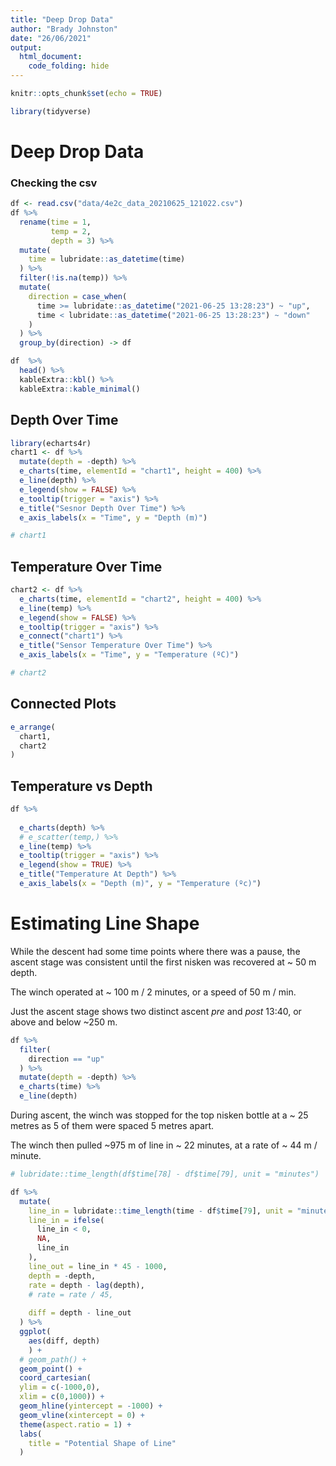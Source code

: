 ```yaml
---
title: "Deep Drop Data"
author: "Brady Johnston"
date: "26/06/2021"
output: 
  html_document:
    code_folding: hide
---
```


```r
knitr::opts_chunk$set(echo = TRUE)

```

```r
library(tidyverse)
```


# Deep Drop Data

### Checking the csv
```r
df <- read.csv("data/4e2c_data_20210625_121022.csv")
df %>% 
  rename(time = 1, 
         temp = 2, 
         depth = 3) %>% 
  mutate(
    time = lubridate::as_datetime(time)
  ) %>% 
  filter(!is.na(temp)) %>% 
  mutate(
    direction = case_when(
      time >= lubridate::as_datetime("2021-06-25 13:28:23") ~ "up", 
      time < lubridate::as_datetime("2021-06-25 13:28:23") ~ "down"
    )
  ) %>% 
  group_by(direction) -> df

df  %>% 
  head() %>% 
  kableExtra::kbl() %>% 
  kableExtra::kable_minimal()
```


## Depth Over Time

```r
library(echarts4r)
chart1 <- df %>% 
  mutate(depth = -depth) %>% 
  e_charts(time, elementId = "chart1", height = 400) %>% 
  e_line(depth) %>% 
  e_legend(show = FALSE) %>% 
  e_tooltip(trigger = "axis") %>% 
  e_title("Sesnor Depth Over Time") %>% 
  e_axis_labels(x = "Time", y = "Depth (m)")

# chart1
```

## Temperature Over Time
```r
chart2 <- df %>% 
  e_charts(time, elementId = "chart2", height = 400) %>% 
  e_line(temp) %>% 
  e_legend(show = FALSE) %>% 
  e_tooltip(trigger = "axis") %>% 
  e_connect("chart1") %>% 
  e_title("Sensor Temperature Over Time") %>% 
  e_axis_labels(x = "Time", y = "Temperature (ºC)")

# chart2
```

## Connected Plots
```r
e_arrange(
  chart1,
  chart2
)
```


## Temperature vs Depth
```r
df %>% 
  
  e_charts(depth) %>% 
  # e_scatter(temp,) %>% 
  e_line(temp) %>% 
  e_tooltip(trigger = "axis") %>% 
  e_legend(show = TRUE) %>% 
  e_title("Temperature At Depth") %>% 
  e_axis_labels(x = "Depth (m)", y = "Temperature (ºc)")
```

# Estimating Line Shape

While the descent had some time points where there was a pause, the ascent stage
was consistent until the first nisken was recovered at ~ 50 m depth.

The winch operated at ~ 100 m / 2 minutes, or a speed of 50 m / min.

Just the ascent stage shows two distinct ascent  _pre_ and _post_ 13:40, or above and below ~250 m.

```r
df %>% 
  filter(
    direction == "up"
  ) %>% 
  mutate(depth = -depth) %>% 
  e_charts(time) %>% 
  e_line(depth)
```


During ascent, the winch was stopped for the top nisken bottle at a ~ 25 metres 
as 5 of them were spaced 5 metres apart.

The winch then pulled ~975 m of line in ~ 22 minutes, at a rate of ~ 44 m / minute.


```r
# lubridate::time_length(df$time[78] - df$time[79], unit = "minutes")

df %>% 
  mutate(
    line_in = lubridate::time_length(time - df$time[79], unit = "minutes"), 
    line_in = ifelse(
      line_in < 0, 
      NA, 
      line_in
    ), 
    line_out = line_in * 45 - 1000, 
    depth = -depth, 
    rate = depth - lag(depth), 
    # rate = rate / 45, 
    
    diff = depth - line_out
  ) %>% 
  ggplot(
    aes(diff, depth)
    ) + 
  # geom_path() +
  geom_point() + 
  coord_cartesian(
  ylim = c(-1000,0),
  xlim = c(0,1000)) +
  geom_hline(yintercept = -1000) + 
  geom_vline(xintercept = 0) + 
  theme(aspect.ratio = 1) + 
  labs(
    title = "Potential Shape of Line"
  )
  
```


